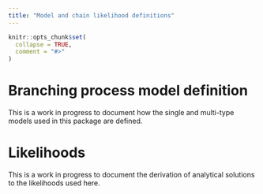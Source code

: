 ```yaml
---
title: "Model and chain likelihood definitions"
---
```


```r
knitr::opts_chunk$set(
  collapse = TRUE,
  comment = "#>"
)
```

# Branching process model definition

This is a work in progress to document how the single and multi-type models used in this
package are defined.

# Likelihoods
This is a work in progress to document the derivation of analytical solutions
to the likelihoods used here. 